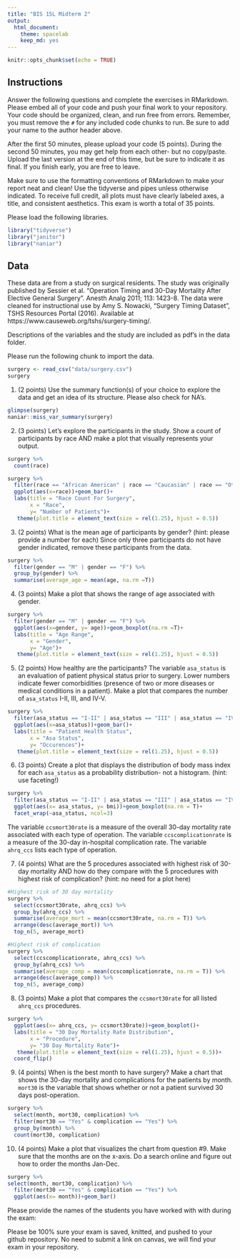 ```yaml
---
title: "BIS 15L Midterm 2"
output:
  html_document: 
    theme: spacelab
    keep_md: yes
---
```


```r
knitr::opts_chunk$set(echo = TRUE)
```

## Instructions
Answer the following questions and complete the exercises in RMarkdown. Please embed all of your code and push your final work to your repository. Your code should be organized, clean, and run free from errors. Remember, you must remove the `#` for any included code chunks to run. Be sure to add your name to the author header above.  

After the first 50 minutes, please upload your code (5 points). During the second 50 minutes, you may get help from each other- but no copy/paste. Upload the last version at the end of this time, but be sure to indicate it as final. If you finish early, you are free to leave.

Make sure to use the formatting conventions of RMarkdown to make your report neat and clean! Use the tidyverse and pipes unless otherwise indicated. To receive full credit, all plots must have clearly labeled axes, a title, and consistent aesthetics. This exam is worth a total of 35 points. 

Please load the following libraries.
```r
library("tidyverse")
library("janitor")
library("naniar")
```

## Data
These data are from a study on surgical residents. The study was originally published by Sessier et al. “Operation Timing and 30-Day Mortality After Elective General Surgery”. Anesth Analg 2011; 113: 1423-8. The data were cleaned for instructional use by Amy S. Nowacki, “Surgery Timing Dataset”, TSHS Resources Portal (2016). Available at https://www.causeweb.org/tshs/surgery-timing/.

Descriptions of the variables and the study are included as pdf's in the data folder.  

Please run the following chunk to import the data.
```r
surgery <- read_csv("data/surgery.csv")
surgery
```

1. (2 points) Use the summary function(s) of your choice to explore the data and get an idea of its structure. Please also check for NA's.
```r
glimpse(surgery)
naniar::miss_var_summary(surgery)
```

2. (3 points) Let's explore the participants in the study. Show a count of participants by race AND make a plot that visually represents your output.
```r
surgery %>% 
  count(race)
```
```r
surgery %>% 
  filter(race == "African American" | race == "Caucasian" | race == "Other") %>% 
  ggplot(aes(x=race))+geom_bar()+
  labs(title = "Race Count For Surgery",
       x = "Race",
       y= "Number of Patients")+
   theme(plot.title = element_text(size = rel(1.25), hjust = 0.5))
```

3. (2 points) What is the mean age of participants by gender? (hint: please provide a number for each) Since only three participants do not have gender indicated, remove these participants from the data.
```r
surgery %>% 
  filter(gender == "M" | gender == "F") %>% 
  group_by(gender) %>% 
  summarise(average_age = mean(age, na.rm =T))
```


4. (3 points) Make a plot that shows the range of age associated with gender.
```r
surgery %>% 
  filter(gender == "M" | gender == "F") %>% 
  ggplot(aes(x=gender, y= age))+geom_boxplot(na.rm =T)+
  labs(title = "Age Range",
       x = "Gender",
       y= "Age")+
   theme(plot.title = element_text(size = rel(1.25), hjust = 0.5))
```

5. (2 points) How healthy are the participants? The variable `asa_status` is an evaluation of patient physical status prior to surgery. Lower numbers indicate fewer comorbidities (presence of two or more diseases or medical conditions in a patient). Make a plot that compares the number of `asa_status` I-II, III, and IV-V.
```r
surgery %>% 
  filter(asa_status == "I-II" | asa_status == "III" | asa_status == "IV-VI") %>% 
  ggplot(aes(x=asa_status))+geom_bar()+
  labs(title = "Patient Health Status",
       x = "Asa Status",
       y= "Occurences")+
   theme(plot.title = element_text(size = rel(1.25), hjust = 0.5))
```

6. (3 points) Create a plot that displays the distribution of body mass index for each `asa_status` as a probability distribution- not a histogram. (hint: use faceting!)
```r
surgery %>% 
  filter(asa_status == "I-II" | asa_status == "III" | asa_status == "IV-VI") %>% 
  ggplot(aes(x= asa_status, y= bmi))+geom_boxplot(na.rm = T)+
  facet_wrap(~asa_status, ncol=3)
```


The variable `ccsmort30rate` is a measure of the overall 30-day mortality rate associated with each type of operation. The variable `ccscomplicationrate` is a measure of the 30-day in-hospital complication rate. The variable `ahrq_ccs` lists each type of operation.  

7. (4 points) What are the 5 procedures associated with highest risk of 30-day mortality AND how do they compare with the 5 procedures with highest risk of complication? (hint: no need for a plot here)
```r
#Highest risk of 30 day mortality
surgery %>% 
  select(ccsmort30rate, ahrq_ccs) %>% 
  group_by(ahrq_ccs) %>% 
  summarise(average_mort = mean(ccsmort30rate, na.rm = T)) %>% 
  arrange(desc(average_mort)) %>% 
  top_n(5, average_mort)
```
```r
#Highest risk of complication
surgery %>% 
  select(ccscomplicationrate, ahrq_ccs) %>% 
  group_by(ahrq_ccs) %>% 
  summarise(average_comp = mean(ccscomplicationrate, na.rm = T)) %>% 
  arrange(desc(average_comp)) %>% 
  top_n(5, average_comp)
```


8. (3 points) Make a plot that compares the `ccsmort30rate` for all listed `ahrq_ccs` procedures.
```r
surgery %>% 
  ggplot(aes(x= ahrq_ccs, y= ccsmort30rate))+geom_boxplot()+
  labs(title = "30 Day Mortality Rate Distribution",
       x = "Procedure",
       y= "30 Day Mortality Rate")+
   theme(plot.title = element_text(size = rel(1.25), hjust = 0.5))+
  coord_flip()
```

9. (4 points) When is the best month to have surgery? Make a chart that shows the 30-day mortality and complications for the patients by month. `mort30` is the variable that shows whether or not a patient survived 30 days post-operation.
```r
surgery %>% 
  select(month, mort30, complication) %>% 
  filter(mort30 == "Yes" & complication == "Yes") %>% 
  group_by(month) %>% 
  count(mort30, complication)
```

10. (4 points) Make a plot that visualizes the chart from question #9. Make sure that the months are on the x-axis. Do a search online and figure out how to order the months Jan-Dec.
```r
surgery %>% 
select(month, mort30, complication) %>% 
  filter(mort30 == "Yes" & complication == "Yes") %>% 
  ggplot(aes(x= month))+geom_bar()
```


Please provide the names of the students you have worked with with during the exam:

Please be 100% sure your exam is saved, knitted, and pushed to your github repository. No need to submit a link on canvas, we will find your exam in your repository.